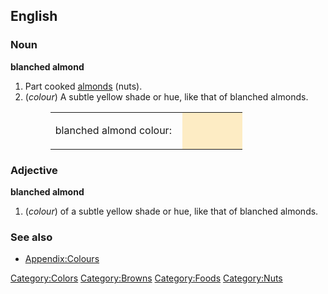 ==English==

===Noun===
'''blanched almond'''
# Part cooked [[almond]]s (nuts).
#(''colour'') A subtle yellow shade or hue, like that of blanched almonds.
#:<table><tr><td>blanched almond colour: &nbsp;</td><td bgcolor="#FDECC4" width="80">&nbsp; </td></tr></table>

===Adjective===
'''blanched almond'''
#(''colour'') of a subtle yellow shade or hue, like that of blanched almonds.

===See also===
*[[Wiktionary_Appendix:Colours|Appendix:Colours]]

[[Category:Colors]]
[[Category:Browns]]
[[Category:Foods]]
[[Category:Nuts]]